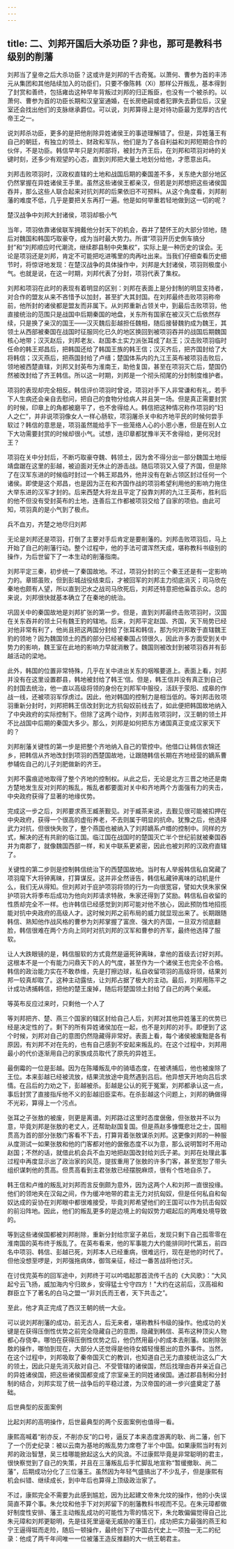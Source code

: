 ```yaml
---
---
---
```

title: 二、刘邦开国后大杀功臣？非也，那可是教科书级别的削藩
---




刘邦当了皇帝之后大杀功臣？这或许是刘邦的千古奇冤。以萧何、曹参为首的丰沛元从集团和其他陆续加入的功臣们，只要不像陈韩（Xi）那样公开叛乱，基本得到了封赏和善终，包括雍齿这种早年背叛过刘邦的归正叛臣，也没有一个被杀的。以萧何、曹参为首的功臣长期和汉皇室通婚，在长房绝嗣或者犯罪失去爵位后，汉皇室还会找出他们的支脉继承爵位。可以说，刘邦算得上是对待功臣最为宽厚的古代帝王之一。

说刘邦杀功臣，更多的是把他削除异姓诸侯王的事迹理解错了。但是，异姓藩王有自己的朝廷，有独立的领土、财政和军队，他们是为了各自利益和刘邦短期合作的伙伴，不是功臣。韩信早年只是刘邦部将，被封为齐王后，在刘邦和项羽对峙的关键时刻，还多少有观望的心态，直到刘邦把大量土地划分给他，才愿意出兵。

刘邦击败项羽时，汉政权直辖的土地和战国后期的秦国差不多，关东绝大部分地区仍然掌握在异姓诸侯王手里。虽然这些诸侯王都亲汉，但若是刘邦想把这些诸侯国吞并，那么这些人联合起来对抗刘邦的后果依旧不可预料。从这个角度看，刘邦削藩的难度不低，几乎是要把关东再打一遍。他是如何举重若轻地做到这一切的呢？





楚汉战争中刘邦大封诸侯，项羽却极小气


当年，项羽依靠诸侯联军拥戴他分封天下的机会，吞并了楚怀王的大部分领地，随后对魏国和韩国巧取豪夺，成为当时最大势力。所谓“项羽开历史倒车搞分封”和“刘邦顺应时代潮流，继续郡县制中央集权”，实际上是一种历史的误会。无论是项羽还是刘邦，肯定不可能把吃进嘴里的肉再吐出来。当我们仔细查看历史细节时，将惊讶地发现：在楚汉战争的具体操作中，刘邦是大封诸侯，项羽则极度小气。也就是说，在这一时期，刘邦代表了分封，项羽代表了集权。

刘邦和项羽在此时的表现有着明显的区别：刘邦在表面上是分封制的明显支持者，对合作的盟友从来不吝惜予以加封，甚至扩大其封国。在刘邦最终击败项羽称帝前，他所封的诸侯都是盟友而非属下。从刘邦重新占领关中，到最后击败项羽，他直接统治的范围只是战国中后期秦国的地盘，关东所有国家在被汉灭亡后依然存续，只是换了亲汉的国王——汉灭魏后彭越担任魏相，随后接替魏豹成为魏王，其领土从西部被秦国在战国时征服同化已久的地区换回到被项羽吞并的战国后期魏国核心地带；汉灭赵后，刘邦老友、赵国本土实力派张耳成了赵王；汉击败项羽临时任命的韩王郑昌后，把韩国还给了韩国王族的韩王信；汉灭齐后，把齐国封给了大将韩信；汉灭燕后，把燕国封给了卢缙；楚国体系内的九江王英布被项羽击败后，领地被西楚直辖，刘邦又封英布为淮南王，助他复国，甚至在项羽灭亡后，楚国仍然被改封给了齐王韩信。所以这一时期，刘邦是一个彻头彻尾的分封制度维护者。

项羽的表现却完全相反。韩信评价项羽时曾说，项羽对手下人非常谦和有礼，若手下人生病还会亲自去慰问，把自己的食物分给病人并且哭一场。但是真正需要封赏的时候，印章上的角都被磨平了，也不舍得给人。韩信把这种情况称作项羽的“妇人之仁”，并非说项羽像女人一样心肠软，项羽屠杀关中和齐地平民的时候何尝手软过？韩信的意思是，项羽虽然能给手下一些笼络人心的小恩小惠，但是在别人立下大功需要封赏的时候却很小气。试想，连印章都犹豫半天不舍得给，更何况封王？

项羽在关中分封后，不断巧取豪夺魏、韩领土，因为舍不得分出一部分魏国土地绥靖盘踞在这里的彭越，被迫面对无休止的游击战。随后项羽又入侵了齐国，但是除了在汉军东进的时候临时封过一个韩王郑昌外，他并没有在新占领区封过任何一个诸侯。即使是这个郑昌，也是因为正在和齐国作战的项羽希望利用他的影响力拖住大举东进的汉军才封的。后来西楚大将龙且平定了投靠刘邦的九江王英布，胜利后的他不但没有受封英布的土地，连善后工作都被项羽交给了自家的项伯。由此可知，项羽真的是小气到了极点。





兵不血刃，齐楚之地尽归刘邦


无论是刘邦还是项羽，打倒了主要对手后肯定是要削藩的。刘邦击败项羽后，马上开始了自己的削藩行动。整个过程中，他的手法可谓浑然天成，堪称教科书级别的操作，为后世留下了一本生动的削藩指南。

刘邦平定三秦，初步统一了秦国故地。不过，项羽分封的三个秦王还是有一定影响力的。章邯虽败，但到彭城战役结束后，才被回军的刘邦主力彻底消灭；司马欣在秦地也颇有人望，所以直到汜水之战司马欣死后，刘邦还特意把他枭首示众。总的来说，刘邦很快就基本确立了在秦地的统治。

巩固关中的秦国故地是刘邦扩张的第一步。但是，直到刘邦最终击败项羽时，汉国在关东吞并的领土只有魏王豹的辖地。后来，刘邦平定赵国、齐国，天下局势已经对他非常有利了，他尚且把这两国分封给了张耳和韩信，那为何刘邦敢于直辖魏王豹的领地？因为魏国领土的西的部分已经被秦国占领很久，因此许多方面受到关中势力的影响，魏王室在此地的影响力早就消散了。魏国则被改封到被项羽吞并有彭越活动的梁地。

此外，韩国的位置非常特殊，几乎在关中进出关东的咽喉要道上。表面上看，刘邦并没有在这里设置郡县，韩地被封给了韩王‘信。但是，韩王信并没有真正到自己的封国去统治，他一直以高级将领的身份在刘邦军中服役，活跃于荥阳、成皋的作战一线，还被项羽军俘虏过。因此，他对韩国的控制力是相当低的。等刘邦击败项羽重新分封时，刘邦把韩王信改封到北方抗匈奴前线去了，如此便把韩国故地纳入了中央政府的实际控制下。但除了这两个动作，刘邦击败项羽时，汉王朝的领土并不比战国中后期的秦国大多少。那么，刘邦是如何把东方诸国真正变成汉家天下的？

刘邦削藩关键性的第一步是把整个齐地纳入自己的管控中。他借口让韩信衣锦还乡，把韩信从齐地改封到项羽的西楚国故地，让跟随韩信长期在齐地经营的嫡系曹参辅佐自己的儿子刘肥做新的齐王。

刘邦不露痕迹地取得了整个齐地的控制权。从此之后，无论是北方三晋之地还是南方楚地发生反对刘邦的叛乱，叛乱者都要面对关中和齐地两个方面强有力的夹击，中央政府获得了显著的地缘优势。

完成这一步之后，刘邦要求燕王臧荼觐见。对于臧茶来说，去觐见很可能被扣押在中央政府，获得一个很高的虚衔养老，不去则属于明显的抗命。犹豫之后，他选择武力对抗，但很快失败了，整个燕国也被纳入了刘邦嫡系卢缗的控制中。同样的方式，解决的还有共尉的临江国。临江国在战国时的楚国灭亡半个世纪前就被秦国吞并为南郡了，就像魏国西部一样，和关中联系更紧密，因此也被刘邦的汉政府直辖了。

关键性的第二步则是控制韩信统治下的西楚国故地。当时有人举报韩信私自窝藏了项羽麾下大将钟离昧，打算谋反。这并非全然诬告，韩信私藏钟离味的动机是什么，我们无从得知。但刘邦对于庇护项羽将领的行为一向很宽容，譬如大侠朱家保护项羽大将季布后成功为他向刘邦请求特赦，朱家还得到了奖励。韩信私自收留的性质却完全不一样。也许韩信已经感觉到刘邦可能对他不放心，因此预防性地招揽能对抗中央政府的高级人才。这时候刘邦之前布局的威力就显现出来了。长期跟随韩信、熟知他作战风格的曹参为刘邦掌握了富庶、强大的齐国，一旦双方彻底翻脸，韩信很难在两个方向上同时对抗刘邦的汉军和曹参的齐军，最终他选择了服软。

让人大跌眼镜的是，韩信服软的方式竟然是逼死钟离昧，拿他的首级去讨好刘邦。这根本不是一个有能力问鼎天下的人的气度，甚至作为一个诸侯王也完全不合格。韩信的政治能力实在不敢恭维，先是打擦边球，私自收留项羽的高级将领，结果刘邦一较真却取了。这种主动露怯，让刘邦占据了极大的主动。最后，刘邦用陈平之计成功诱捕韩信，把他的楚王废掉，随后将楚国领土封给了自己的两个亲戚。





等英布反应过来时，只剩他一个人了


等刘邦把齐、楚、燕三个国家的辖区封给自己人后，刘邦对其他异姓藩王的优势已经是决定性的了。剩下的所有异姓诸侯加在一起，也不是刘邦的对手。即便到了这个时候，刘邦对自己的意图仍然隐藏得非常好。表面上看，每个诸侯被废黜是各有原因，有刘邦不对在先的，也有自己感到不安起来叛乱的。在这个过程中，刘邦用最小的代价逐渐用自己的家族成员取代了原先的异姓王。

最倒霉的一位是彭越。因为在陈皤叛乱中的骑墙态度，在被诱捕后，他也被废除了王位。本来彭越已经被流放，结果流放途中竟然遇到吕后。他异想天开地向吕后求情。在吕后的力劝之下，彭越被杀。彭越是公认的死于冤案，刘邦都承认这一点，事后封赏了直接指斥他不义的彭越旧臣栾布。在杀彭越这个问题上，刘邦的确做得不光彩，算得上一个污点。

张耳之子张敖的被废，则更是离谱。刘邦路过这里时态度倨傲，但张敖并不以为意，毕竟刘邦是张敖的老丈人，还帮助赵国复国。但是燕赵多慷慨悲壮之士，国相贯高为首的部分张敖门客看不下去，打算背着张敖谋杀刘邦。这更像刘邦的一种服从度测试一如果张敖和他的门客都对他的倨傲态度不以为意，那么说明暂时不用动赵国；不然的话，就借此机会兵不血刃地把赵国改封给刘氏子弟。刘邦在处理此事过程中再度显示出了政治家的风范，提拔重用了张敖的许多门客，甚至宽恕了带头组织谋刺他的贯高。但贯高看到主君张敖已经摆脱麻烦，很有个性地自杀了。

韩王信和卢维的叛乱对刘邦而言反倒颇为意外，因为这两个人和刘邦一直很投缘。他们的领地夹在汉匈之间，作为缓冲地带的君主无力对抗匈奴，但是任何私自和匈奴达成的妥协在刘邦眼中都很难接受，毕竟刘邦希望他们的王国可以作为抗击匈奴的前沿阵地。因此，他们的叛乱更多的是边境上的匈奴势力崛起后的两难处境导致的。

等到这些诸侯国都被刘邦削除，重新分封给宗室子弟后，发现只剩下自己孤零零在淮南国的英布终于叛乱了。在英布看来，他的军事能力大约能排同时代第五，前四名中项羽、韩信、彭越已死，刘邦本人已经重病，很难远行，现在是他的时代了。但他没想至啰是，刘邦强拖病体，御驾亲征，经过一番苦战将他讨灭。

在讨伐完英布的回军途中，刘邦终于可以吟唱起那首流传千古的《大风歌》：“大风起兮云飞扬，威加海内兮归故乡，安得猛士兮守四方！"大约在这前后，汉高祖和群臣立下了著名的白马之盟一“非刘氏而王者，天下共击之”。

至此，他才真正完成了西汉王朝的统一大业。

可以说刘邦削藩的成功，前无古人，后无来者，堪称教科书级的操作。他成功的关键是在获得压倒性优势之前完全隐藏自己的意图，隐藏到韩信、英布这种顶尖人物都心存侥幸。哪怕在获得压倒性优势之后，他仍然用最小的成本去削藩。如削除张敖的操作，哪怕到现在，大部分人还觉得是他待女婿轻慢惹出的意外事件。当然，在这个过程中，刘邦吸取了秦帝国灭亡的教训，也知道自己无力直接统治这么广大的领土，因此只是先消灭敌对自己、不受管辖的诸侯国，然后找理由吞并亲近自己的异姓诸侯国，把这些诸侯国都变成了宗室亲王的同姓诸侯国。通过郡县制和分封制的结合，刘邦实现了统一战争后的平稳过渡，为汉帝国的进一步兴盛奠定了基础。





后世典型的反面案例


比起刘邦的高明操作，后世最典型的两个反面案例也值得一看。

康熙高喊着“削亦反，不削亦反”的口号，逼反了本来态度游离的耿、尚二藩，创下了一个历史纪录：被以云南为基地的叛乱势力席卷了半个中国。如果康熙当时有刘邦的政治智慧，吴三桂哪能掀起这么大的风浪。不过康熙毕竟是非常聪明的君主，很快察觉到了自己的失策，并且在三藩叛乱后手忙脚乱地宣称“暂缓撤耿、尚二藩”，后期成功分化了三位藩王。虽然因为年轻气盛搞出了不少乱子，但是康熙有机会纠错、继续成长，到中年后也算得上顶级政治家了。

不过，康熙完全不需要为此感到尴尬，因为比起建文帝朱允坟的操作，他的小失误简直不算个事。朱允坟和他手下对刘邦留下的削藩教科书视而不见。在朱元璋都做好制度性安排、藩王主动叛乱成功的可能性为零的情况下，朱允敢偏偏觉得自己比朱元璋和刘邦更聪明，先是往死里逼毫无威胁的藩王们，成功把实力最强的燕王和宁王逼得铤而走险，随后一顿操作，最终创下了中国古代史上一项独一无二的纪录：他成了两千年间唯一一位被藩王造反推翻的大一统王朝君主。
